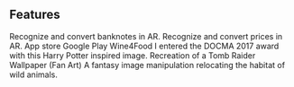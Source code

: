 ## Features

<ProjectCard title="Banknotes detector" link="https://youtu.be/ngB50JQBsnU" bg="linear-gradient(to right, #D4145A 0%, #FBB03B 100%)">
Recognize and convert banknotes in AR.
</ProjectCard>

<ProjectCard title="Prices detector" link="https://youtu.be/19pIXPm7ADg" bg="linear-gradient(to right, #D4145A 0%, #FBB03B 100%)">
Recognize and convert prices in AR.
</ProjectCard>

<ProjectCard title="GMoney ios" link="https://itunes.apple.com/us/app/gmoney-ar-currency-converter/id1430788405?ls=1&mt=8" bg="linear-gradient(to right, #D4145A 0%, #FBB03B 100%)">
App store
</ProjectCard>

<ProjectCard title="GMoney android" link="https://play.google.com/store/apps/details?id=by.kv.gmoney" bg="linear-gradient(to right, #D4145A 0%, #FBB03B 100%)">
Google Play
</ProjectCard>


<ProjectCard title="Wine4Food" link="https://www.behance.net/gallery/58937147/Freiheit" bg="linear-gradient(to top left, #D4145A 0%, #FBB03B 100%)">
Wine4Food
</ProjectCard>
<ProjectCard title="Tampas Downtown Partnership" link="https://www.behance.net/gallery/52915793/Harry-Potter" bg="linear-gradient(to top right, #FFCA2F 0%, #3B6F8D 100%)">
I entered the DOCMA 2017 award with this Harry Potter inspired image.
</ProjectCard>
<ProjectCard title="Tomb Raider" link="https://www.behance.net/gallery/43907099/Tomb-Raider" bg="linear-gradient(to bottom left, #009245 0%, #FCEE21 100%)">
Recreation of a Tomb Raider Wallpaper (Fan Art)
</ProjectCard>
<ProjectCard title="Eagle" link="https://www.behance.net/gallery/38068151/Eagle" bg="linear-gradient(to bottom right, #D585FF 0%, #00FFEE 100%)">
A fantasy image manipulation relocating the habitat of wild animals.
</ProjectCard>
